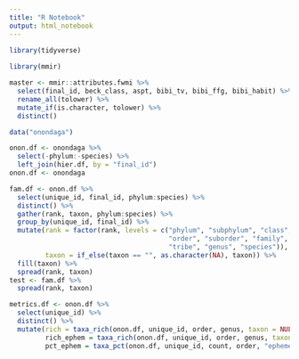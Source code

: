 ```yaml
---
title: "R Notebook"
output: html_notebook
---
```


```r
library(tidyverse)
  
library(mmir)
```


```r

master <- mmir::attributes.fwmi %>% 
  select(final_id, beck_class, aspt, bibi_tv, bibi_ffg, bibi_habit) %>% 
  rename_all(tolower) %>% 
  mutate_if(is.character, tolower) %>% 
  distinct()
```

```r
data("onondaga")
```

```r
onon.df <- onondaga %>% 
  select(-phylum:-species) %>% 
  left_join(hier.df, by = "final_id")
onon.df <- onondaga
```

```r
fam.df <- onon.df %>% 
  select(unique_id, final_id, phylum:species) %>% 
  distinct() %>% 
  gather(rank, taxon, phylum:species) %>% 
  group_by(unique_id, final_id) %>% 
  mutate(rank = factor(rank, levels = c("phylum", "subphylum", "class", "subclass",
                                        "order", "suborder", "family", "subfamily",
                                        "tribe", "genus", "species")),
         taxon = if_else(taxon == "", as.character(NA), taxon)) %>% 
  fill(taxon) %>% 
  spread(rank, taxon)
test <- fam.df %>% 
  spread(rank, taxon)
```



```r
metrics.df <- onon.df %>% 
  select(unique_id) %>% 
  distinct() %>% 
  mutate(rich = taxa_rich(onon.df, unique_id, order, genus, taxon = NULL)),
         rich_ephem = taxa_rich(onon.df, unique_id, order, genus, taxon = "ephemeroptera"),
         pct_ephem = taxa_pct(onon.df, unique_id, count, order, "ephemeroptera"))
```

